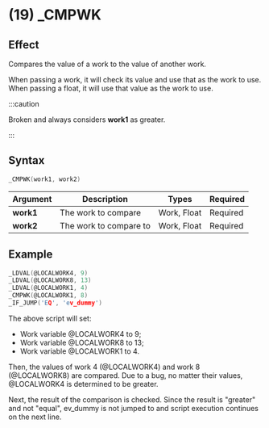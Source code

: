 # (19) _CMPWK

## Effect

Compares the value of a work to the value of another work.

When passing a work, it will check its value and use that as the work to use. When passing a float, it will use that value as the work to use.

:::caution

Broken and always considers **work1** as greater.

:::

## Syntax

```c
_CMPWK(work1, work2)
```

| Argument | Description | Types | Required |
| - | - | - | - |
| **work1** | The work to compare | Work, Float | Required |
| **work2** | The work to compare to | Work, Float | Required |

## Example

```c
_LDVAL(@LOCALWORK4, 9)
_LDVAL(@LOCALWORK8, 13)
_LDVAL(@LOCALWORK1, 4)
_CMPWK(@LOCALWORK1, 8)
_IF_JUMP('EQ', 'ev_dummy')
```

The above script will set:
- Work variable @LOCALWORK4 to 9;
- Work variable @LOCALWORK8 to 13;
- Work variable @LOCALWORK1 to 4.

Then, the values of work 4 (@LOCALWORK4) and work 8 (@LOCALWORK8) are compared. Due to a bug, no matter their values, @LOCALWORK4 is determined to be greater.

Next, the result of the comparison is checked. Since the result is "greater" and not "equal", ev_dummy is not jumped to and script execution continues on the next line.

